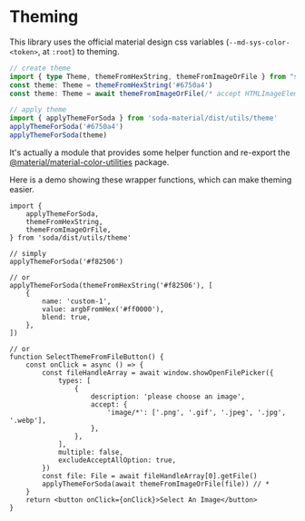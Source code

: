 # Theming

This library uses the official material design css variables (`--md-sys-color-<token>`, at `:root`) to theming.

```ts
// create theme
import { type Theme, themeFromHexString, themeFromImageOrFile } from "soda-material/dist/utils/theme"
const theme: Theme = themeFromHexString('#6750a4')
const theme: Theme = await themeFromImageOrFile(/* accept HTMLImageElement or File object */)

// apply theme
import { applyThemeForSoda } from 'soda-material/dist/utils/theme'
applyThemeForSoda('#6750a4')
applyThemeForSoda(theme)
```

It's actually a module that provides some helper function and re-export the [@material/material-color-utilities](https://npm.im/@material/material-color-utilities) package.

Here is a demo showing these wrapper functions, which can make theming easier.

```tsx
import {
    applyThemeForSoda,
    themeFromHexString,
    themeFromImageOrFile,
} from 'soda/dist/utils/theme'

// simply
applyThemeForSoda('#f82506')

// or
applyThemeForSoda(themeFromHexString('#f82506'), [
    {
        name: 'custom-1',
        value: argbFromHex('#ff0000'),
        blend: true,
    },
])

// or
function SelectThemeFromFileButton() {
    const onClick = async () => {
        const fileHandleArray = await window.showOpenFilePicker({
            types: [
                {
                    description: 'please choose an image',
                    accept: {
                        'image/*': ['.png', '.gif', '.jpeg', '.jpg', '.webp'],
                    },
                },
            ],
            multiple: false,
            excludeAcceptAllOption: true,
        })
        const file: File = await fileHandleArray[0].getFile()
        applyThemeForSoda(await themeFromImageOrFile(file)) // *
    }
    return <button onClick={onClick}>Select An Image</button>
}
```
